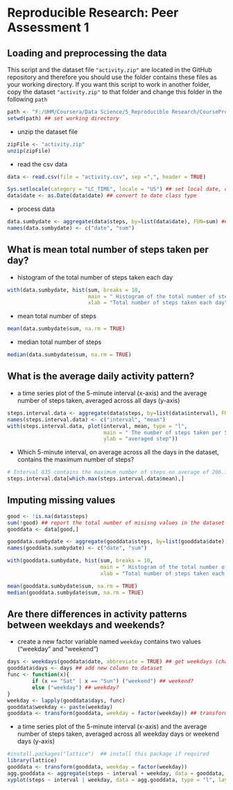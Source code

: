 # Reproducible Research: Peer Assessment 1

## Loading and preprocessing the data

This script and the dataset file `"activity.zip"` are located in the GitHub repository and therefore
you should use the folder contains these files as your working directory. If you want this script to work
in another folder, copy the dataset `"activity.zip"` to that folder and change this folder in the following `path`

```r
path <- "F:/UHM/Coursera/Data Science/5_Reproducible Research/CourseProject1" ## this path should be change accordingly to your working directory
setwd(path) ## set working directory
```

* unzip the dataset file

```r
zipFile <- "activity.zip"
unzip(zipFile)
```

* read the csv data

```r
data <- read.csv(file = "activity.csv", sep =",", header = TRUE)
```
```r
Sys.setlocale(category = "LC_TIME", locale = "US") ## set local date, change local if required
data$date <- as.Date(data$date) ## convert to date class type
```

* process data

```r
data.sumbydate <- aggregate(data$steps, by=list(data$date), FUN=sum) ## aggreagate total step each day
names(data.sumbydate) <- c("date", "sum")
```

## What is mean total number of steps taken per day?

* histogram of the total number of steps taken each day

```r
with(data.sumbydate, hist(sum, breaks = 10,
                          main = " Histogram of the total number of steps taken each day",
                          xlab = "Total number of steps taken each day"))
```

* mean total number of steps

```r
mean(data.sumbydate$sum, na.rm = TRUE)
```

* median total number of steps

```r
median(data.sumbydate$sum, na.rm = TRUE)
```

## What is the average daily activity pattern?

* a time series plot of the 5-minute interval (x-axis) and the average number of steps taken, averaged across all days (y-axis)

```r
steps.interval.data <- aggregate(data$steps, by=list(data$interval), FUN=mean, na.rm = TRUE) ## aggregate steps by interval, averaging across days
names(steps.interval.data) <- c("interval", "mean")
with(steps.interval.data, plot(interval, mean, type = "l",
                               main = " The number of steps taken per 5-minute interal, averaged across all days",
                               ylab = "averaged step"))
```

* Which 5-minute interval, on average across all the days in the dataset, contains the maximum number of steps?

```r
# Interval 835 contains the maximum number of steps on average of 206.1698
steps.interval.data[which.max(steps.interval.data$mean),]
```

## Imputing missing values

```r
good <- !is.na(data$steps)
sum(!good) ## report the total number of misisng values in the dataset
gooddata <- data[good,]
```

```r
gooddata.sumbydate <- aggregate(gooddata$steps, by=list(gooddata$date), FUN=sum)
names(gooddata.sumbydate) <- c("date", "sum")
```

```r
with(gooddata.sumbydate, hist(sum, breaks = 10,
                              main = " Histogram of the total number of steps taken each day",
                              xlab = "Total number of steps taken each day"))
```

```r
mean(gooddata.sumbydate$sum, na.rm = TRUE)
median(gooddata.sumbydate$sum, na.rm = TRUE)
```

## Are there differences in activity patterns between weekdays and weekends?

* create a new factor variable named `weekday` contains two values ("weekday" and "weekend")

```r
days <- weekdays(gooddata$date, abbreviate = TRUE) ## get weekdays (character-type like Mon for Monday)
gooddata$days <- days ## add new column to dataset
func <- function(x){ 
        if (x == "Sat" | x == "Sun") ("weekend") ## weekend?
        else ("weekday") ## weekday?
}
weekday <- lapply(gooddata$days, func)
gooddata$weekday <- paste(weekday)
gooddata <- transform(gooddata, weekday = factor(weekday)) ## transform weekday variable into factor variable
```

* a time series plot  of the 5-minute interval (x-axis) and the average number of steps taken, averaged across all weekday days or weekend days (y-axis)

```r
#install.packages("lattice")  ## install this package if required
library(lattice)
gooddata <- transform(gooddata, weekday = factor(weekday))
agg.gooddata <- aggregate(steps ~ interval + weekday, data = gooddata, FUN=mean)
xyplot(steps ~ interval | weekday, data = agg.gooddata, type = "l", layout = c(1,2))
```